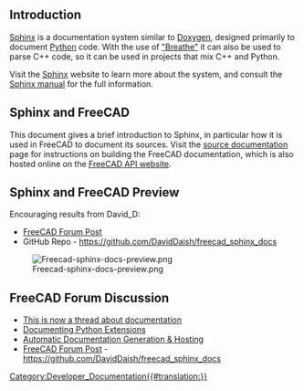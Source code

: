 <languages/>
<translate>

== Introduction == <!--T:1-->

<!--T:2-->
[[Sphinx|Sphinx]] is a documentation system similar to [[Doxygen|Doxygen]], designed primarily to document [[Python|Python]] code. With the use of [https://github.com/michaeljones/breathe "Breathe"] it can also be used to parse C++ code, so it can be used in projects that mix C++ and Python.

<!--T:3-->
Visit the [https://www.sphinx-doc.org/en/master/ Sphinx] website to learn more about the system, and consult the [https://www.sphinx-doc.org/en/master/contents.html Sphinx manual] for the full information.

== Sphinx and FreeCAD == <!--T:4-->

<!--T:5-->
This document gives a brief introduction to Sphinx, in particular how it is used in FreeCAD to document its sources. Visit the [[source_documentation|source documentation]] page for instructions on building the FreeCAD documentation, which is also hosted online on the [https://freecad.org/api FreeCAD API website].


<!--T:9-->
== Sphinx and FreeCAD Preview ==
Encouraging results from David_D:

<!--T:10-->
* [https://forum.freecad.org/viewtopic.php?p=411563#p411563 FreeCAD Forum Post]
* GitHub Repo - https://github.com/DavidDaish/freecad_sphinx_docs

<!--T:11-->
[[File:Freecad-sphinx-docs-preview.png]]

<!--T:8-->
== FreeCAD Forum Discussion ==
* [https://forum.freecad.org/viewtopic.php?f=23&t=44612#p381168 This is now a thread about documentation]
* [https://forum.freecad.org/viewtopic.php?f=22&t=47132&p=405381#p405379 Documenting Python Extensions]
* [https://forum.freecad.org/viewtopic.php?f=8&t=47229 Automatic Documentation Generation & Hosting]
* [https://forum.freecad.org/viewtopic.php?p=411563#p411563 FreeCAD Forum Post] - https://github.com/DavidDaish/freecad_sphinx_docs

</translate>
[[Category:Developer_Documentation{{#translation:}}]]